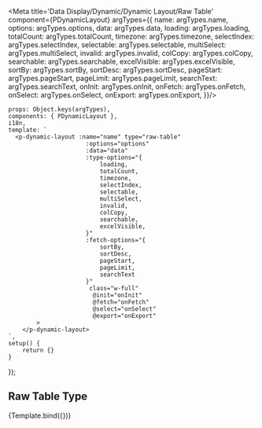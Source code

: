 
<Meta title='Data Display/Dynamic/Dynamic Layout/Raw Table'
      component={PDynamicLayout} argTypes={{
    name: argTypes.name,
    options: argTypes.options,
    data: argTypes.data,
    loading: argTypes.loading,
    totalCount: argTypes.totalCount,
    timezone: argTypes.timezone,
    selectIndex: argTypes.selectIndex,
    selectable: argTypes.selectable,
    multiSelect: argTypes.multiSelect,
    invalid: argTypes.invalid,
    colCopy: argTypes.colCopy,
    searchable: argTypes.searchable,
    excelVisible: argTypes.excelVisible,
    sortBy: argTypes.sortBy,
    sortDesc: argTypes.sortDesc,
    pageStart: argTypes.pageStart,
    pageLimit: argTypes.pageLimit,
    searchText: argTypes.searchText,
    onInit: argTypes.onInit,
    onFetch: argTypes.onFetch,
    onSelect: argTypes.onSelect,
    onExport: argTypes.onExport,
}}/>


    props: Object.keys(argTypes),
    components: { PDynamicLayout },
    i18n,
    template: `
      <p-dynamic-layout :name="name" type="raw-table"
                          :options="options"
                          :data="data"
                          :type-options="{
                              loading,
                              totalCount,
                              timezone,
                              selectIndex,
                              selectable,
                              multiSelect,
                              invalid,
                              colCopy,
                              searchable,
                              excelVisible,
                          }"
                          :fetch-options="{
                              sortBy,
                              sortDesc,
                              pageStart,
                              pageLimit,
                              searchText
                          }"
                           class="w-full"
                            @init="onInit"
                            @fetch="onFetch"
                            @select="onSelect"
                            @export="onExport"
            >
        </p-dynamic-layout>
    `,
    setup() {
        return {}
    }
});


## Raw Table Type

<Canvas>
    <Story name="Playground" args={{
        type: 'raw-table',
        data: mock.rawTable.data,
    }}>
        {Template.bind({})}
    </Story>
</Canvas>

<ArgsTable story="Playground"/>

<br/>
<br/>
